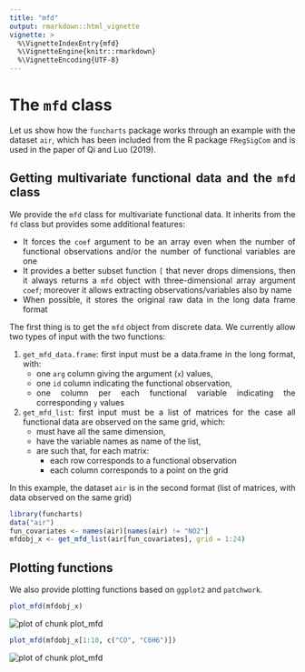 ```yaml
---
title: "mfd"
output: rmarkdown::html_vignette
vignette: >
  %\VignetteIndexEntry{mfd}
  %\VignetteEngine{knitr::rmarkdown}
  %\VignetteEncoding{UTF-8}
---
```


<style>
body {
text-align: justify}
</style>



# The `mfd` class

Let us show how the `funcharts` package works through an example with the dataset `air`,
which has been included from the R package `FRegSigCom` and is used in the paper of Qi and Luo (2019).

## Getting multivariate functional data and the `mfd` class

We provide the `mfd` class for multivariate functional data.
It inherits from the `fd` class but provides some additional features:

* It forces the `coef` argument to be an array even when the number of functional observations and/or the number of functional variables are one
* It provides a better subset function `[` that never drops dimensions, then it always returns a `mfd` object with three-dimensional array argument `coef`; moreover it allows extracting observations/variables also by name
* When possible, it stores the original raw data in the long data frame format

The first thing is to get the `mfd` object from discrete data.
We currently allow two types of input with the two functions:

1. `get_mfd_data.frame`: first input must be a data.frame in the long format, with:
    * one `arg` column giving the argument (`x`) values,
    * one `id` column indicating the functional observation,
    * one column per each functional variable indicating the corresponding `y` values
2. `get_mfd_list`: first input must be a list of matrices for the case all functional data are observed on the same grid, which:
    * must have all the same dimension,
    * have the variable names as name of the list,
    * are such that, for each matrix:
        * each row corresponds to a functional observation
        * each column corresponds to a point on the grid

In this example, the dataset `air` is in the second format (list of matrices, with data observed on the same grid)


```r
library(funcharts)
data("air")
fun_covariates <- names(air)[names(air) != "NO2"]
mfdobj_x <- get_mfd_list(air[fun_covariates], grid = 1:24)
```

## Plotting functions

We also provide plotting functions based on `ggplot2` and `patchwork`.


```r
plot_mfd(mfdobj_x)
```

<img src="mfd-plot_mfd-1.png" alt="plot of chunk plot_mfd" style="display:block; margin: auto" style="display: block; margin: auto;" />

```r
plot_mfd(mfdobj_x[1:10, c("CO", "C6H6")])
```

<img src="mfd-plot_mfd-2.png" alt="plot of chunk plot_mfd" style="display:block; margin: auto" style="display: block; margin: auto;" />
